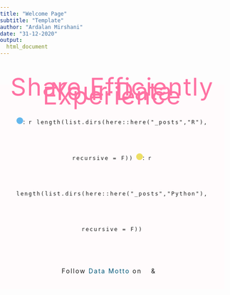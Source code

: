```yaml
---
title: "Welcome Page"
subtitle: "Template"
author: "Ardalan Mirshani"
date: "31-12-2020"
output: 
  html_document
---
```


<style>
.blue-dot {
  height: 15px;
  width: 15px;
  background-color: #64b7ed;
  border-radius: 50%;
  display: inline-block;
}

.yellow-dot {
  height: 15px;
  width: 15px;
  background-color: #edde64;
  border-radius: 50%;
  display: inline-block;
}


html, body {
    margin:0;
    padding:0;
}
h1 {
    margin:0;
}

</style>

<br> <br>

<div style="background-color: #fffbfc; text-align: center; letter-spacing: 2px; line-height: 5rem;">
<span style="font-size: 55px; color: #ff72a3; line-height:10px;">Share Efficiently <br> Your Data Experience</span>
<br>

<span style="letter-spacing: 2px;">
<i class="fab fa-r-project"></i> <span class="blue-dot"></span>: `r length(list.dirs(here::here("_posts","R"), recursive = F))` <i class="fab fa-python"></i>  <span class="yellow-dot"></span>: `r length(list.dirs(here::here("_posts","Python"), recursive = F))`
</span>

Follow <span style="color: #005678">Data Motto</span> on
<a href="https://twitter.com/DataMotto" class="fa fa-twitter" style="color: #55ACEE; font-size:15px; padding: .5em;"></a> & <a href="https://www.linkedin.com/company/datamotto" class="fa fa-linkedin" style="color: #007bb5; font-size:15px; padding: .5em;"></a>

</div>
